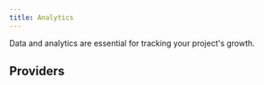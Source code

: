 ```yaml
---
title: Analytics
---
```



Data and analytics are essential for tracking your project's growth.

## Providers

<Cards className="sm:grid-cols-3">
  <Card
    title="DefiLlama"
    href="https://defillama.com/chain/Metis?tvl=true"
    external
  />
  <Card
    title="Routescan Explorer"
    href="https://explorer.metis.io/chart?id=tx"
    external
  />
  <Card
    title="GrowThePie"
    href="https://www.growthepie.xyz/chains/metis"
    external
  />
</Cards>
